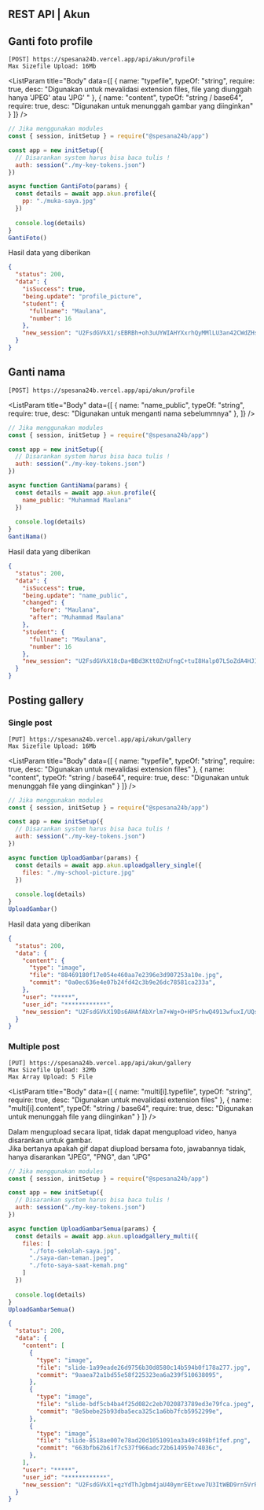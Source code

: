 
## REST API | Akun

## Ganti foto profile

```url
[POST] https://spesana24b.vercel.app/api/akun/profile
Max Sizefile Upload: 16Mb
```

<ListParam
  title="Body"
  data={[
    {
      name: "typefile",
      typeOf: "string",
      require: true,
      desc: "Digunakan untuk mevalidasi extension files, file yang diunggah hanya 'JPEG' atau 'JPG' "
    },
    {
      name: "content",
      typeOf: "string / base64",
      require: true,
      desc: "Digunakan untuk menunggah gambar yang diinginkan"
    }
  ]}
/>

```js
// Jika menggunakan modules
const { session, initSetup } = require("@spesana24b/app")

const app = new initSetup({
  // Disarankan system harus bisa baca tulis !
  auth: session("./my-key-tokens.json")
})

async function GantiFoto(params) {
  const details = await app.akun.profile({
    pp: "./muka-saya.jpg"
  })
  
  console.log(details)
}
GantiFoto()
```

<Callout type="success">
  Hasil data yang diberikan
</Callout>

```json
{
  "status": 200,
  "data": {
    "isSuccess": true,
    "being.update": "profile_picture",
    "student": {
      "fullname": "Maulana",
      "number": 16
    },
    "new_session": "U2FsdGVkX1/sEBRBh+oh3uUYWIAHYXxrhQyMMlLU3an42CWdZHsGZnL+NFDc/1j........."
  }
}
```

## Ganti nama

```url
[POST] https://spesana24b.vercel.app/api/akun/profile
```

<ListParam
  title="Body"
  data={[
    {
      name: "name_public",
      typeOf: "string",
      require: true,
      desc: "Digunakan untuk menganti nama sebelummnya"
    },
  ]}
/>

```js
// Jika menggunakan modules
const { session, initSetup } = require("@spesana24b/app")

const app = new initSetup({
  // Disarankan system harus bisa baca tulis !
  auth: session("./my-key-tokens.json")
})

async function GantiNama(params) {
  const details = await app.akun.profile({
    name_public: "Muhammad Maulana"
  })
  
  console.log(details)
}
GantiNama()
```

<Callout type="success">
  Hasil data yang diberikan
</Callout>

```json
{
  "status": 200,
  "data": {
    "isSuccess": true,
    "being.update": "name_public",
    "changed": {
      "before": "Maulana",
      "after": "Muhammad Maulana"
    },
    "student": {
      "fullname": "Maulana",
      "number": 16
    },
    "new_session": "U2FsdGVkX18cDa+BBd3Ktt0ZnUfngC+tuI8Halp07LSoZdA4HJIZD9RGlI8BOYVko/........."
  }
}
```

## Posting gallery

### Single post

```url
[PUT] https://spesana24b.vercel.app/api/akun/gallery
Max Sizefile Upload: 16Mb
```

<ListParam
  title="Body"
  data={[
    {
      name: "typefile",
      typeOf: "string",
      require: true,
      desc: "Digunakan untuk mevalidasi extension files"
    },
    {
      name: "content",
      typeOf: "string / base64",
      require: true,
      desc: "Digunakan untuk menunggah file yang diinginkan"
    }
  ]}
/>

```js
// Jika menggunakan modules
const { session, initSetup } = require("@spesana24b/app")

const app = new initSetup({
  // Disarankan system harus bisa baca tulis !
  auth: session("./my-key-tokens.json")
})

async function UploadGambar(params) {
  const details = await app.akun.uploadgallery_single({
    files: "./my-school-picture.jpg"
  })
  
  console.log(details)
}
UploadGambar()
```

<Callout type="success">
  Hasil data yang diberikan
</Callout>

```json
{
  "status": 200,
  "data": {
    "content": {
      "type": "image",
      "file": "88469180f17e054e460aa7e2396e3d907253a10e.jpg",
      "commit": "0a0ec636e4e07b24fd42c3b9e26dc78581ca233a",
    },
    "user": "*****",
    "user_id": "************",
    "new_session": "U2FsdGVkX19Ds6AHAfAbXrlm7+Wg+O+HP5rhwQ4913wfuxI/UQsJKA+UF/ua.........."
  }
}
```

### Multiple post

```url
[PUT] https://spesana24b.vercel.app/api/akun/gallery
Max Sizefile Upload: 32Mb
Max Array Upload: 5 File
```

<ListParam
  title="Body"
  data={[
    {
      name: "multi[i].typefile",
      typeOf: "string",
      require: true,
      desc: "Digunakan untuk mevalidasi extension files"
    },
    {
      name: "multi[i].content",
      typeOf: "string / base64",
      require: true,
      desc: "Digunakan untuk menunggah file yang diinginkan"
    }
  ]}
/>

<Callout type="error">
  Dalam mengupload secara lipat, tidak dapat mengupload video, hanya disarankan untuk gambar. <br />
  Jika bertanya apakah gif dapat diupload bersama foto, jawabannya tidak, hanya disarankan "JPEG", "PNG", dan "JPG"
</Callout>

```js
// Jika menggunakan modules
const { session, initSetup } = require("@spesana24b/app")

const app = new initSetup({
  // Disarankan system harus bisa baca tulis !
  auth: session("./my-key-tokens.json")
})

async function UploadGambarSemua(params) {
  const details = await app.akun.uploadgallery_multi({
    files: [
      "./foto-sekolah-saya.jpg",
      "./saya-dan-teman.jpeg",
      "./foto-saya-saat-kemah.png"
    ]
  })
  
  console.log(details)
}
UploadGambarSemua()
```

```json
{
  "status": 200,
  "data": {
    "content": [
      {
        "type": "image",
        "file": "slide-1a99eade26d9756b30d8580c14b594b0f178a277.jpg",
        "commit": "9aaea72a1bd55e58f225323ea6a239f510638095",
      },
      {
        "type": "image",
        "file": "slide-bdf5cb4ba4f25d082c2eb7020873789ed3e79fca.jpeg",
        "commit": "8e5bebe25b93dba5eca325c1a6bb7fcb5952299e",
      },
      {
        "type": "image",
        "file": "slide-8518ae007e78ad20d1051091ea3a49c498bf1fef.png",
        "commit": "663bfb62b61f7c537f966adc72b614959e74036c",
      },
    ],
    "user": "*****",
    "user_id": "************",
    "new_session": "U2FsdGVkX1+qzYdThJgbm4jaU40ymrEEtxwe7U3ItWBD9rn5VrRk9TkGh5SpIKJDgtaem18IIX+PyKe......"
  }
}
```
